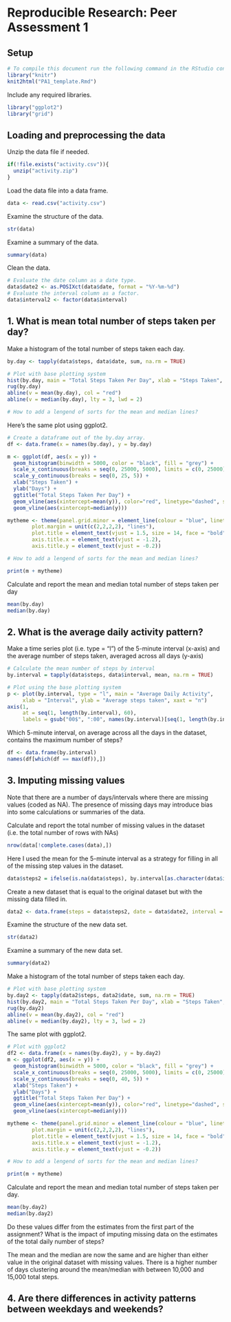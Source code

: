 # Reproducible Research: Peer Assessment 1

## Setup

```r
# To compile this document run the following command in the RStudio console: 
library("knitr")
knit2html("PA1_template.Rmd")
```

Include any required libraries.

```r
library("ggplot2")
library("grid")
```


## Loading and preprocessing the data

Unzip the data file if needed.

```r
if(!file.exists("activity.csv")){
  unzip("activity.zip")  
}
```

Load the data file into a data frame.

```r
data <- read.csv("activity.csv")
```

Examine the structure of the data.

```r
str(data)
```

Examine a summary of the data.

```r
summary(data)
```

Clean the data.

```r
# Evaluate the date column as a date type.
data$date2 <- as.POSIXct(data$date, format = "%Y-%m-%d")
# Evaluate the interval column as a factor.
data$interval2 <- factor(data$interval)
```


## 1. What is mean total number of steps taken per day?

Make a histogram of the total number of steps taken each day.

```r
by.day <- tapply(data$steps, data$date, sum, na.rm = TRUE)

# Plot with base plotting system
hist(by.day, main = "Total Steps Taken Per Day", xlab = "Steps Taken", ylab = "Days")
rug(by.day)
abline(v = mean(by.day), col = "red")
abline(v = median(by.day), lty = 3, lwd = 2)

# How to add a lengend of sorts for the mean and median lines?
```

Here's the same plot using ggplot2.

```r
# Create a dataframe out of the by.day array.
df <- data.frame(x = names(by.day), y = by.day)

m <- ggplot(df, aes(x = y)) + 
  geom_histogram(binwidth = 5000, color = "black", fill = "grey") + 
  scale_x_continuous(breaks = seq(0, 25000, 5000), limits = c(0, 25000)) + 
  scale_y_continuous(breaks = seq(0, 25, 5)) + 
  xlab("Steps Taken") + 
  ylab("Days") + 
  ggtitle("Total Steps Taken Per Day") + 
  geom_vline(aes(xintercept=mean(y)), color="red", linetype="dashed", size=1) + 
  geom_vline(aes(xintercept=median(y)))

mytheme <- theme(panel.grid.minor = element_line(colour = "blue", linetype = "dotted"), 
        plot.margin = unit(c(2,2,2,2), "lines"), 
        plot.title = element_text(vjust = 1.5, size = 14, face = "bold"), 
        axis.title.x = element_text(vjust = -1.2), 
        axis.title.y = element_text(vjust = -0.2))

# How to add a lengend of sorts for the mean and median lines?

print(m + mytheme)
```

Calculate and report the mean and median total number of steps taken per day

```r
mean(by.day)
median(by.day)
```


## 2. What is the average daily activity pattern?

Make a time series plot (i.e. type = "l") of the 5-minute interval (x-axis) and the average number of steps taken, averaged across all days (y-axis)

```r
# Calculate the mean number of steps by interval
by.interval = tapply(data$steps, data$interval, mean, na.rm = TRUE)

# Plot using the base plotting system
p <- plot(by.interval, type = "l", main = "Average Daily Activity", 
     xlab = "Interval", ylab = "Average steps taken", xaxt = "n")
axis(1, 
     at = seq(1, length(by.interval), 60), 
     labels = gsub("00$", ":00", names(by.interval)[seq(1, length(by.interval), 60)]))

```

Which 5-minute interval, on average across all the days in the dataset, contains the maximum number of steps?

```r
df <- data.frame(by.interval)
names(df[which(df == max(df)),])
```


## 3. Imputing missing values

Note that there are a number of days/intervals where there are missing values (coded as NA). The presence of missing days may introduce bias into some calculations or summaries of the data.

Calculate and report the total number of missing values in the dataset (i.e. the total number of rows with NAs)

```r
nrow(data[!complete.cases(data),])
```

Here I used the mean for the 5-minute interval as a strategy for filling in all of the missing step values in the dataset.

```r
data$steps2 = ifelse(is.na(data$steps), by.interval[as.character(data$interval)], data$steps)
```

Create a new dataset that is equal to the original dataset but with the missing data filled in.

```r
data2 <- data.frame(steps = data$steps2, date = data$date2, interval = data$interval2)
```

Examine the structure of the new data set.

```r
str(data2)
```

Examine a summary of the new data set.

```r
summary(data2)
```

Make a histogram of the total number of steps taken each day.

```r
# Plot with base plotting system
by.day2 <- tapply(data2$steps, data2$date, sum, na.rm = TRUE)
hist(by.day2, main = "Total Steps Taken Per Day", xlab = "Steps Taken", ylab = "Days")
rug(by.day2)
abline(v = mean(by.day2), col = "red")
abline(v = median(by.day2), lty = 3, lwd = 2)
```

The same plot with ggplot2.

```r
# Plot with ggplot2
df2 <- data.frame(x = names(by.day2), y = by.day2)
m <- ggplot(df2, aes(x = y)) + 
  geom_histogram(binwidth = 5000, color = "black", fill = "grey") + 
  scale_x_continuous(breaks = seq(0, 25000, 5000), limits = c(0, 25000)) + 
  scale_y_continuous(breaks = seq(0, 40, 5)) + 
  xlab("Steps Taken") + 
  ylab("Days") + 
  ggtitle("Total Steps Taken Per Day") + 
  geom_vline(aes(xintercept=mean(y)), color="red", linetype="dashed", size=1) + 
  geom_vline(aes(xintercept=median(y)))

mytheme <- theme(panel.grid.minor = element_line(colour = "blue", linetype = "dotted"), 
        plot.margin = unit(c(2,2,2,2), "lines"), 
        plot.title = element_text(vjust = 1.5, size = 14, face = "bold"), 
        axis.title.x = element_text(vjust = -1.2), 
        axis.title.y = element_text(vjust = -0.2))

# How to add a lengend of sorts for the mean and median lines?

print(m + mytheme)
```

Calculate and report the mean and median total number of steps taken per day. 

```r
mean(by.day2)
median(by.day2)
```

Do these values differ from the estimates from the first part of the assignment? What is the impact of imputing missing data on the estimates of the total daily number of steps?

The mean and the median are now the same and are higher than either value in the original dataset with missing values. There is a higher number of days clustering around the mean/median  with between 10,000 and 15,000 total steps. 


## 4. Are there differences in activity patterns between weekdays and weekends?



